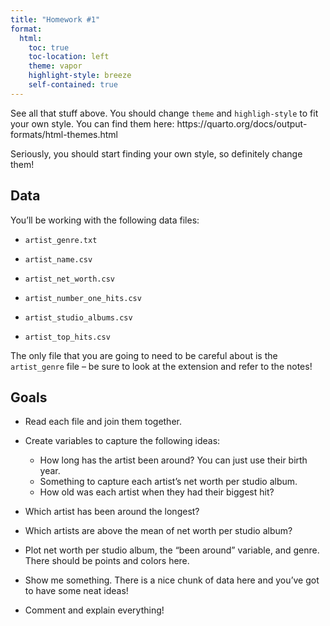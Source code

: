 ```yaml
---
title: "Homework #1"
format:
  html:
    toc: true
    toc-location: left
    theme: vapor
    highlight-style: breeze
    self-contained: true
---
```


See all that stuff above. You should change `theme` and `highligh-style` to fit your own style. You can find them here: https://quarto.org/docs/output-formats/html-themes.html

Seriously, you should start finding your own style, so definitely change them!

## Data

You'll be working with the following data files:

-   `artist_genre.txt`

-   `artist_name.csv`

-   `artist_net_worth.csv`

-   `artist_number_one_hits.csv`

-   `artist_studio_albums.csv`

-   `artist_top_hits.csv`

The only file that you are going to need to be careful about is the `artist_genre` file -- be sure to look at the extension and refer to the notes!

## Goals

* Read each file and join them together.

* Create variables to capture the following ideas:
    + How long has the artist been around? You can just use their birth year.
    + Something to capture each artist's net worth per studio album.
    + How old was each artist when they had their biggest hit?

* Which artist has been around the longest?

* Which artists are above the mean of net worth per studio album?

* Plot net worth per studio album, the "been around" variable, and genre. There should be points and colors here. 

* Show me something. There is a nice chunk of data here and you've got to have some neat ideas!

* Comment and explain everything!